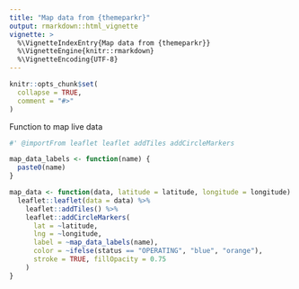 ```yaml
---
title: "Map data from {themeparkr}"
output: rmarkdown::html_vignette
vignette: >
  %\VignetteIndexEntry{Map data from {themeparkr}}
  %\VignetteEngine{knitr::rmarkdown}
  %\VignetteEncoding{UTF-8}
---
```


```r
knitr::opts_chunk$set(
  collapse = TRUE,
  comment = "#>"
)
```

Function to map live data
```r
#' @importFrom leaflet leaflet addTiles addCircleMarkers

map_data_labels <- function(name) {
  paste0(name)
}

map_data <- function(data, latitude = latitude, longitude = longitude) {
  leaflet::leaflet(data = data) %>%
    leaflet::addTiles() %>%
    leaflet::addCircleMarkers(
      lat = ~latitude,
      lng = ~longitude,
      label = ~map_data_labels(name),
      color = ~ifelse(status == "OPERATING", "blue", "orange"),
      stroke = TRUE, fillOpacity = 0.75
    )
}
```

